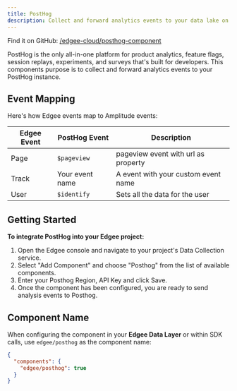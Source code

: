 ```yaml
---
title: PostHog
description: Collect and forward analytics events to your data lake on PostHog.
---
```



<EdgeeSdk />

Find it on GitHub: [<Icon icon="github" iconType="solid" /> /edgee-cloud/posthog-component](https://github.com/edgee-cloud/posthog-component)

PostHog is the only all-in-one platform for product analytics, feature flags, session replays, experiments, and surveys that's built for developers.
This components purpose is to collect and forward analytics events to your PostHog instance.

## Event Mapping

Here's how Edgee events map to Amplitude events:

| Edgee Event | PostHog Event | Description |
|-------------|----------------|-------------|
| Page        | `$pageview` | pageview event with url as property |
| Track       | Your event name | A event with your custom event name |
| User        | `$identify` | Sets all the data for the user |


## Getting Started

**To integrate PostHog into your Edgee project:**

1. Open the Edgee console and navigate to your project's Data Collection service.
2. Select "Add Component" and choose "Posthog" from the list of available components.
3. Enter your Posthog Region, API Key and click Save. <br />
5. Once the component has been configured, you are ready to send analysis events to Posthog.

## Component Name

When configuring the component in your **Edgee Data Layer** or within SDK calls, use `edgee/posthog` as the component name:

```json
{
  "components": {
    "edgee/posthog": true
  }
}
